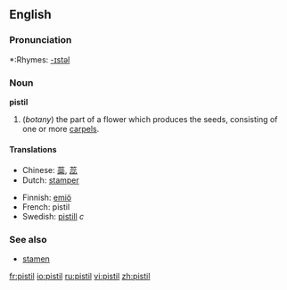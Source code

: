 ==English==
{{wikipedia}}
===Pronunciation===
*:Rhymes: [[Rhymes:English:-ɪstəl|-ɪstəl]]

=== Noun ===
'''pistil'''

#(''botany'') the part of a flower which produces the seeds, consisting of one or more [[carpel|carpels]].

====Translations====
{{top}}
*Chinese: [[蘂]], [[蕊]]
*Dutch: [[stamper]]
{{mid}}
*Finnish: [[emiö]]
*French: pistil
*Swedish: [[pistill]] ''c''
{{bottom}}

===See also===
*[[stamen]]

[[fr:pistil]]
[[io:pistil]]
[[ru:pistil]]
[[vi:pistil]]
[[zh:pistil]]